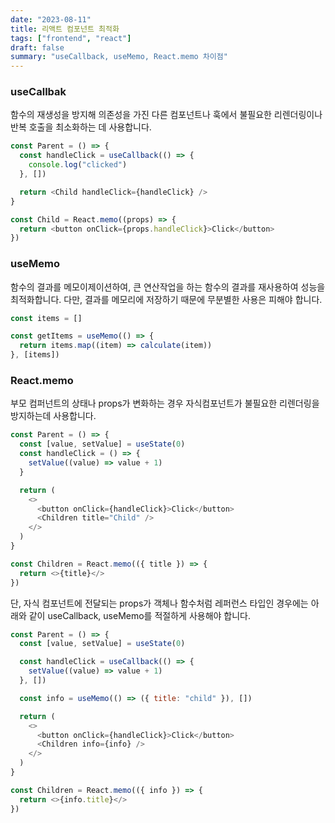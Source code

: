 ```yaml
---
date: "2023-08-11"
title: 리액트 컴포넌트 최적화
tags: ["frontend", "react"]
draft: false
summary: "useCallback, useMemo, React.memo 차이점"
---
```


### useCallbak

함수의 재생성을 방지해 의존성을 가진 다른 컴포넌트나 훅에서 불필요한 리렌더링이나 반복 호출을 최소화하는 데 사용합니다.

```javascript
const Parent = () => {
  const handleClick = useCallback(() => {
    console.log("clicked")
  }, [])

  return <Child handleClick={handleClick} />
}

const Child = React.memo((props) => {
  return <button onClick={props.handleClick}>Click</button>
})
```

### useMemo

함수의 결과를 메모이제이션하여, 큰 연산작업을 하는 함수의 결과를 재사용하여 성능을 최적화합니다.
다만, 결과를 메모리에 저장하기 때문에 무분별한 사용은 피해야 합니다.

```javascript
const items = []

const getItems = useMemo(() => {
  return items.map((item) => calculate(item))
}, [items])
```

### React.memo

부모 컴퍼넌트의 상태나 props가 변화하는 경우 자식컴포넌트가 불필요한 리렌더링을 방지하는데 사용합니다.

```javascript
const Parent = () => {
  const [value, setValue] = useState(0)
  const handleClick = () => {
    setValue((value) => value + 1)
  }

  return (
    <>
      <button onClick={handleClick}>Click</button>
      <Children title="Child" />
    </>
  )
}

const Children = React.memo(({ title }) => {
  return <>{title}</>
})
```

단, 자식 컴포넌트에 전달되는 props가 객체나 함수처럼 레퍼런스 타입인 경우에는 아래와 같이 useCallback, useMemo를 적절하게 사용해야 합니다.

```javascript
const Parent = () => {
  const [value, setValue] = useState(0)

  const handleClick = useCallback(() => {
    setValue((value) => value + 1)
  }, [])

  const info = useMemo(() => ({ title: "child" }), [])

  return (
    <>
      <button onClick={handleClick}>Click</button>
      <Children info={info} />
    </>
  )
}

const Children = React.memo(({ info }) => {
  return <>{info.title}</>
})
```
